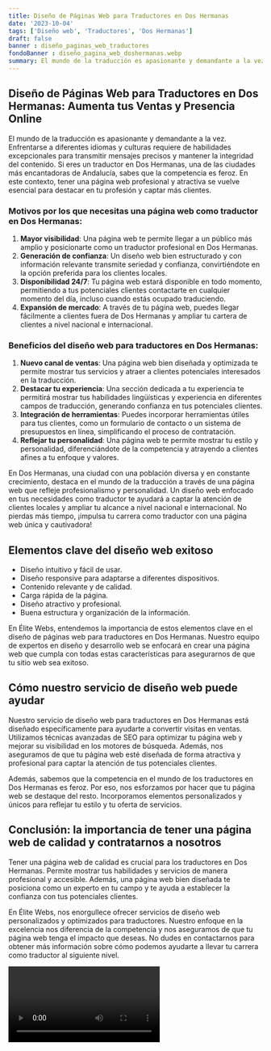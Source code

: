 ```yaml
---
title: Diseño de Páginas Web para Traductores en Dos Hermanas
date: '2023-10-04'
tags: ['Diseño web', 'Traductores', 'Dos Hermanas']
draft: false
banner : diseño_paginas_web_traductores
fondoBanner : diseño_pagina_web_doshermanas.webp
summary: El mundo de la traducción es apasionante y demandante a la vez. Enfrentarse a diferentes idiomas y culturas requiere de habilidades excepcionales para transmitir mensajes precisos y mantener la integridad del contenido. Si eres un traductor en Dos Hermanas, una de las ciudades más encantadoras de Andalucía, sabes que la competencia es feroz. En este contexto, tener una página web profesional y atractiva se vuelve esencial para destacar en tu profesión y captar más clientes.
---
```


## Diseño de Páginas Web para Traductores en Dos Hermanas: Aumenta tus Ventas y Presencia Online

El mundo de la traducción es apasionante y demandante a la vez. Enfrentarse a diferentes idiomas y culturas requiere de habilidades excepcionales para transmitir mensajes precisos y mantener la integridad del contenido. Si eres un traductor en Dos Hermanas, una de las ciudades más encantadoras de Andalucía, sabes que la competencia es feroz. En este contexto, tener una página web profesional y atractiva se vuelve esencial para destacar en tu profesión y captar más clientes.

### Motivos por los que necesitas una página web como traductor en Dos Hermanas:

1. **Mayor visibilidad**: Una página web te permite llegar a un público más amplio y posicionarte como un traductor profesional en Dos Hermanas.
2. **Generación de confianza**: Un diseño web bien estructurado y con información relevante transmite seriedad y confianza, convirtiéndote en la opción preferida para los clientes locales.
3. **Disponibilidad 24/7**:  Tu página web estará disponible en todo momento, permitiendo a tus potenciales clientes contactarte en cualquier momento del día, incluso cuando estás ocupado traduciendo.
4. **Expansión de mercado**: A través de tu página web, puedes llegar fácilmente a clientes fuera de Dos Hermanas y ampliar tu cartera de clientes a nivel nacional e internacional.

### Beneficios del diseño web para traductores en Dos Hermanas:

1. **Nuevo canal de ventas**: Una página web bien diseñada y optimizada te permite mostrar tus servicios y atraer a clientes potenciales interesados en la traducción.
2. **Destacar tu experiencia**: Una sección dedicada a tu experiencia te permitirá mostrar tus habilidades lingüísticas y experiencia en diferentes campos de traducción, generando confianza en tus potenciales clientes.
3. **Integración de herramientas**: Puedes incorporar herramientas útiles para tus clientes, como un formulario de contacto o un sistema de presupuestos en línea, simplificando el proceso de contratación.
4. **Reflejar tu personalidad**: Una página web te permite mostrar tu estilo y personalidad, diferenciándote de la competencia y atrayendo a clientes afines a tu enfoque y valores.

En Dos Hermanas, una ciudad con una población diversa y en constante crecimiento, destaca en el mundo de la traducción a través de una página web que refleje profesionalismo y personalidad. Un diseño web enfocado en tus necesidades como traductor te ayudará a captar la atención de clientes locales y ampliar tu alcance a nivel nacional e internacional. No pierdas más tiempo, ¡impulsa tu carrera como traductor con una página web única y cautivadora!

<GifSeo />

<Cta />

## Elementos clave del diseño web exitoso

- Diseño intuitivo y fácil de usar.
- Diseño responsive para adaptarse a diferentes dispositivos.
- Contenido relevante y de calidad.
- Carga rápida de la página.
- Diseño atractivo y profesional.
- Buena estructura y organización de la información.

En Élite Webs, entendemos la importancia de estos elementos clave en el diseño de páginas web para traductores en Dos Hermanas. Nuestro equipo de expertos en diseño y desarrollo web se enfocará en crear una página web que cumpla con todas estas características para asegurarnos de que tu sitio web sea exitoso.

## Cómo nuestro servicio de diseño web puede ayudar

Nuestro servicio de diseño web para traductores en Dos Hermanas está diseñado específicamente para ayudarte a convertir visitas en ventas. Utilizamos técnicas avanzadas de SEO para optimizar tu página web y mejorar su visibilidad en los motores de búsqueda. Además, nos aseguramos de que tu página web esté diseñada de forma atractiva y profesional para captar la atención de tus potenciales clientes.

Además, sabemos que la competencia en el mundo de los traductores en Dos Hermanas es feroz. Por eso, nos esforzamos por hacer que tu página web se destaque del resto. Incorporamos elementos personalizados y únicos para reflejar tu estilo y tu oferta de servicios.

## Conclusión: la importancia de tener una página web de calidad y contratarnos a nosotros

Tener una página web de calidad es crucial para los traductores en Dos Hermanas. Permite mostrar tus habilidades y servicios de manera profesional y accesible. Además, una página web bien diseñada te posiciona como un experto en tu campo y te ayuda a establecer la confianza con tus potenciales clientes.

En Élite Webs, nos enorgullece ofrecer servicios de diseño web personalizados y optimizados para traductores. Nuestro enfoque en la excelencia nos diferencia de la competencia y nos aseguramos de que tu página web tenga el impacto que deseas. No dudes en contactarnos para obtener más información sobre cómo podemos ayudarte a llevar tu carrera como traductor al siguiente nivel.

<Video />

<CtaBot job='Traductores' city='Dos Hermanas'/>

<Gmaps query='Dos Hermanas+españa+maps' />